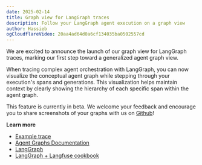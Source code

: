 ```yaml
---
date: 2025-02-14
title: Graph view for LangGraph traces
description: Follow your LangGraph agent execution on a graph view
author: Hassieb
ogCloudflareVideo: 20aa4ad64d0a6cf134035ba0502557cd
---
```



<ChangelogHeader />

We are excited to announce the launch of our graph view for LangGraph traces, marking our first step toward a generalized agent graph view.

When tracing complex agent orchestration with LangGraph, you can now visualize the conceptual agent graph while stepping through your execution's spans and generations. This visualization helps maintain context by clearly showing the hierarchy of each specific span within the agent graph.

This feature is currently in beta. We welcome your feedback and encourage you to share screenshots of your graphs with us on [Github](https://github.com/orgs/langfuse/discussions/2669)!

**Learn more**

- [Example trace](https://cloud.langfuse.com/project/cloramnkj0002jz088vzn1ja4/traces/8ed12d68-353f-464f-bc62-720984c3b6a0?display=graph)
- [Agent Graphs Documentation](/docs/tracing-features/agent-graphs)
- [LangGraph](https://langchain-ai.github.io/langgraph/)
- [LangGraph + Langfuse cookbook](/docs/integrations/langchain/example-python-langgraph)
